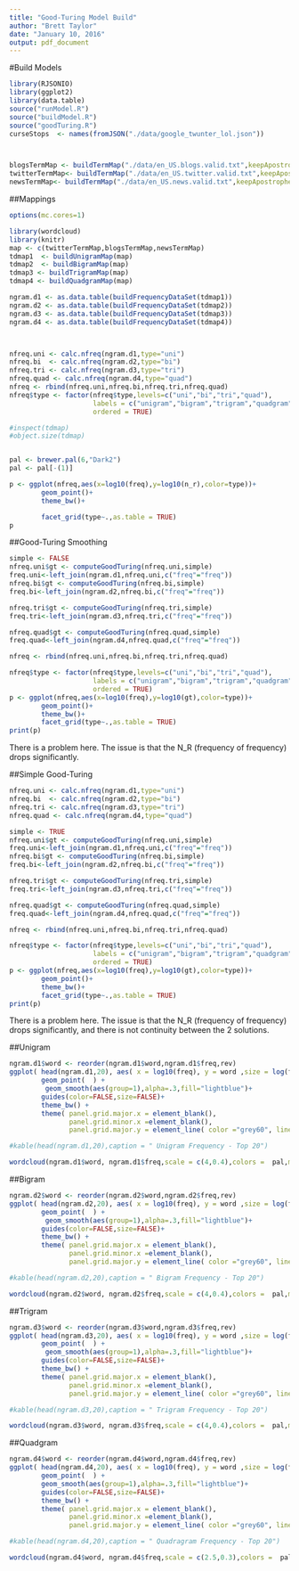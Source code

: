 ```yaml
---
title: "Good-Turing Model Build"
author: "Brett Taylor"
date: "January 10, 2016"
output: pdf_document
---
```

#Build Models
```r
library(RJSONIO)
library(ggplot2)
library(data.table)
source("runModel.R")
source("buildModel.R")
source("goodTuring.R")
curseStops  <- names(fromJSON("./data/google_twunter_lol.json"))



blogsTermMap <- buildTermMap("./data/en_US.blogs.valid.txt",keepApostrophe=TRUE)
twitterTermMap<- buildTermMap("./data/en_US.twitter.valid.txt",keepApostrophe=TRUE)
newsTermMap<- buildTermMap("./data/en_US.news.valid.txt",keepApostrophe=TRUE)


```



##Mappings 

```r
options(mc.cores=1)

library(wordcloud) 
library(knitr)
map <- c(twitterTermMap,blogsTermMap,newsTermMap)
tdmap1  <- buildUnigramMap(map)
tdmap2  <- buildBigramMap(map)
tdmap3 <- buildTrigramMap(map)
tdmap4 <- buildQuadgramMap(map)

ngram.d1 <- as.data.table(buildFrequencyDataSet(tdmap1))
ngram.d2 <- as.data.table(buildFrequencyDataSet(tdmap2))
ngram.d3 <- as.data.table(buildFrequencyDataSet(tdmap3))
ngram.d4 <- as.data.table(buildFrequencyDataSet(tdmap4))



nfreq.uni <- calc.nfreq(ngram.d1,type="uni")
nfreq.bi  <- calc.nfreq(ngram.d2,type="bi")
nfreq.tri <- calc.nfreq(ngram.d3,type="tri")
nfreq.quad <- calc.nfreq(ngram.d4,type="quad")
nfreq <- rbind(nfreq.uni,nfreq.bi,nfreq.tri,nfreq.quad)
nfreq$type <- factor(nfreq$type,levels=c("uni","bi","tri","quad"),
                     labels = c("unigram","bigram","trigram","quadgram"),
                     ordered = TRUE)

#inspect(tdmap)
#object.size(tdmap)


pal <- brewer.pal(6,"Dark2")
pal <- pal[-(1)]

```


```r

p <- ggplot(nfreq,aes(x=log10(freq),y=log10(n_r),color=type))+
        geom_point()+ 
        theme_bw()+

        facet_grid(type~.,as.table = TRUE)
p
```

##Good-Turing Smoothing

```r
simple <- FALSE
nfreq.uni$gt <- computeGoodTuring(nfreq.uni,simple)
freq.uni<-left_join(ngram.d1,nfreq.uni,c("freq"="freq"))
nfreq.bi$gt <- computeGoodTuring(nfreq.bi,simple)
freq.bi<-left_join(ngram.d2,nfreq.bi,c("freq"="freq"))

nfreq.tri$gt <- computeGoodTuring(nfreq.tri,simple)
freq.tri<-left_join(ngram.d3,nfreq.tri,c("freq"="freq"))

nfreq.quad$gt <- computeGoodTuring(nfreq.quad,simple)
freq.quad<-left_join(ngram.d4,nfreq.quad,c("freq"="freq"))

nfreq <- rbind(nfreq.uni,nfreq.bi,nfreq.tri,nfreq.quad)

nfreq$type <- factor(nfreq$type,levels=c("uni","bi","tri","quad"),
                     labels = c("unigram","bigram","trigram","quadgram"),
                     ordered = TRUE)
p <- ggplot(nfreq,aes(x=log10(freq),y=log10(gt),color=type))+
        geom_point()+ 
        theme_bw()+
        facet_grid(type~.,as.table = TRUE)
print(p)
```

There is a problem here.   The issue is that the N_R (frequency of frequency) drops significantly.

##Simple Good-Turing

```r
nfreq.uni <- calc.nfreq(ngram.d1,type="uni")
nfreq.bi  <- calc.nfreq(ngram.d2,type="bi")
nfreq.tri <- calc.nfreq(ngram.d3,type="tri")
nfreq.quad <- calc.nfreq(ngram.d4,type="quad")

simple <- TRUE
nfreq.uni$gt <- computeGoodTuring(nfreq.uni,simple)
freq.uni<-left_join(ngram.d1,nfreq.uni,c("freq"="freq"))
nfreq.bi$gt <- computeGoodTuring(nfreq.bi,simple)
freq.bi<-left_join(ngram.d2,nfreq.bi,c("freq"="freq"))

nfreq.tri$gt <- computeGoodTuring(nfreq.tri,simple)
freq.tri<-left_join(ngram.d3,nfreq.tri,c("freq"="freq"))

nfreq.quad$gt <- computeGoodTuring(nfreq.quad,simple)
freq.quad<-left_join(ngram.d4,nfreq.quad,c("freq"="freq"))

nfreq <- rbind(nfreq.uni,nfreq.bi,nfreq.tri,nfreq.quad)

nfreq$type <- factor(nfreq$type,levels=c("uni","bi","tri","quad"),
                     labels = c("unigram","bigram","trigram","quadgram"),
                     ordered = TRUE)
p <- ggplot(nfreq,aes(x=log10(freq),y=log10(gt),color=type))+
        geom_point()+ 
        theme_bw()+
        facet_grid(type~.,as.table = TRUE)
print(p)
```


There is a problem here.   The issue is that the N_R (frequency of frequency) drops significantly, and there is not continuity between the 2 solutions.


\newpage
##Unigram


```r
ngram.d1$word <- reorder(ngram.d1$word,ngram.d1$freq,rev)
ggplot( head(ngram.d1,20), aes( x = log10(freq), y = word ,size = log(freq), color=log(freq))) + 
        geom_point(  ) + 
         geom_smooth(aes(group=1),alpha=.3,fill="lightblue")+
        guides(color=FALSE,size=FALSE)+
        theme_bw() + 
        theme( panel.grid.major.x = element_blank(), 
               panel.grid.minor.x =element_blank(), 
               panel.grid.major.y = element_line( color ="grey60", linetype ="dashed"))
```

```r
#kable(head(ngram.d1,20),caption = " Unigram Frequency - Top 20")

wordcloud(ngram.d1$word, ngram.d1$freq,scale = c(4,0.4),colors =  pal,max.words = 300)


```

\newpage

##Bigram

```r
ngram.d2$word <- reorder(ngram.d2$word,ngram.d2$freq,rev)
ggplot( head(ngram.d2,20), aes( x = log10(freq), y = word ,size = log(freq), color=log(freq))) + 
        geom_point(  ) + 
         geom_smooth(aes(group=1),alpha=.3,fill="lightblue")+
        guides(color=FALSE,size=FALSE)+
        theme_bw() + 
        theme( panel.grid.major.x = element_blank(), 
               panel.grid.minor.x =element_blank(), 
               panel.grid.major.y = element_line( color ="grey60", linetype ="dashed"))
```


```r
#kable(head(ngram.d2,20),caption = " Bigram Frequency - Top 20")

wordcloud(ngram.d2$word, ngram.d2$freq,scale = c(4,0.4),colors =  pal,max.words = 300)


```

\newpage

##Trigram

```r
ngram.d3$word <- reorder(ngram.d3$word,ngram.d3$freq,rev)
ggplot( head(ngram.d3,20), aes( x = log10(freq), y = word ,size = log(freq), color=log(freq))) + 
        geom_point(  ) + 
         geom_smooth(aes(group=1),alpha=.3,fill="lightblue")+
        guides(color=FALSE,size=FALSE)+
        theme_bw() + 
        theme( panel.grid.major.x = element_blank(), 
               panel.grid.minor.x =element_blank(), 
               panel.grid.major.y = element_line( color ="grey60", linetype ="dashed"))
```


```r
#kable(head(ngram.d3,20),caption = " Trigram Frequency - Top 20")

wordcloud(ngram.d3$word, ngram.d3$freq,scale = c(4,0.4),colors =  pal,max.words = 300)


```

\newpage

##Quadgram

```r
ngram.d4$word <- reorder(ngram.d4$word,ngram.d4$freq,rev)
ggplot( head(ngram.d4,20), aes( x = log10(freq), y = word ,size = log(freq), color=log(freq))) + 
        geom_point(  ) + 
        geom_smooth(aes(group=1),alpha=.3,fill="lightblue")+
        guides(color=FALSE,size=FALSE)+
        theme_bw() + 
        theme( panel.grid.major.x = element_blank(), 
               panel.grid.minor.x =element_blank(), 
               panel.grid.major.y = element_line( color ="grey60", linetype ="dashed"))
```

```r
#kable(head(ngram.d4,20),caption = " Quadragram Frequency - Top 20")

wordcloud(ngram.d4$word, ngram.d4$freq,scale = c(2.5,0.3),colors =  pal,max.words = 75)


```